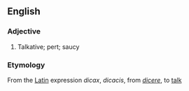 ==English==
===Adjective===
#Talkative; pert; saucy
===Etymology===
From the [[Latin]] expression ''dicax'', ''dicacis'', from ''[[dicere]]'', to [[talk]]